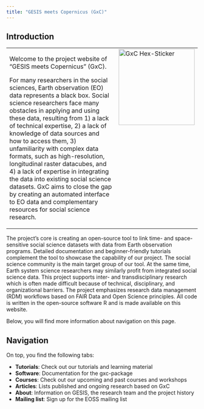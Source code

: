 ```yaml
---
title: "GESIS meets Copernicus (GxC)"
---
```


## Introduction

<table style="width:100%;">
  <tr>
    <td style="width:70%; vertical-align:top;">
      <p>
      Welcome to the project website of "GESIS meets Copernicus" (GxC).
      </p>
      <p>
For many researchers in the social sciences, Earth observation (EO) data 
represents a black box. Social science researchers face many obstacles in applying 
and using these data, resulting from 1) a lack of technical expertise, 
2) a lack of knowledge of data sources and how to access them, 
3) unfamiliarity with complex data formats, such as high-resolution, 
longitudinal raster datacubes, and 4) a lack of expertise in integrating the data 
into existing social science datasets. GxC aims to close the gap by creating an automated 
interface to EO data and complementary resources for social science research. 
    </p>
    </td>
    <td style="width:30%; vertical-align:top;">
      <img src="images/gxc_v2.png" alt="GxC Hex-Sticker" style="width:200px; display:block; margin:auto;">
    </td>
  </tr>
</table>

The project's core is creating an open-source tool to link time- and 
space-sensitive social science datasets with data from Earth observation programs. 
Detailed documentation and beginner-friendly tutorials complement the tool to 
showcase the capability of our project. The social science community is the 
main target group of our tool. At the same time, Earth system science researchers 
may similarly profit from integrated social science data. This project supports 
inter- and transdisciplinary research which is often made difficult because of 
technical, disciplinary, and organizational barriers. The project emphasizes 
research data management (RDM) workflows based on FAIR Data and Open Science principles.
All code is written in the open-source software R and is made available on this
website.
      
Below, you will find more information about navigation on this page.

## Navigation

On top, you find the following tabs:

- **Tutorials**: Check out our tutorials and learning material
- **Software**: Documentation for the gxc-package
- **Courses**: Check out our upcoming and past courses and workshops
- **Articles**: Lists published and ongoing research based on GxC
- **About**: Information on GESIS, the research team and the project history
- **Mailing list**: Sign up for the EOSS mailing list